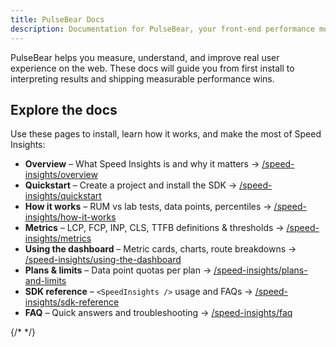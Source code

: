 ```yaml
---
title: PulseBear Docs
description: Documentation for PulseBear, your front-end performance monitoring solution.
---
```


PulseBear helps you measure, understand, and improve real user experience on the web. These docs will guide you from first install to interpreting results and shipping measurable performance wins.

## Explore the docs

Use these pages to install, learn how it works, and make the most of Speed Insights:

- **Overview** – What Speed Insights is and why it matters → [/speed-insights/overview](/speed-insights/overview)
- **Quickstart** – Create a project and install the SDK → [/speed-insights/quickstart](/speed-insights/quickstart)
- **How it works** – RUM vs lab tests, data points, percentiles → [/speed-insights/how-it-works](/speed-insights/how-it-works)
- **Metrics** – LCP, FCP, INP, CLS, TTFB definitions & thresholds → [/speed-insights/metrics](/speed-insights/metrics)
- **Using the dashboard** – Metric cards, charts, route breakdowns → [/speed-insights/using-the-dashboard](/speed-insights/using-the-dashboard)
- **Plans & limits** – Data point quotas per plan → [/speed-insights/plans-and-limits](/speed-insights/plans-and-limits)
- **SDK reference** – `<SpeedInsights />` usage and FAQs → [/speed-insights/sdk-reference](/speed-insights/sdk-reference)
- **FAQ** – Quick answers and troubleshooting → [/speed-insights/faq](/speed-insights/faq)

{/* <Cards>
  <Card title="Learn more about Next.js" href="https://nextjs.org/docs" />
  <Card title="Learn more about Fumadocs" href="https://fumadocs.vercel.app" />
</Cards> */}

